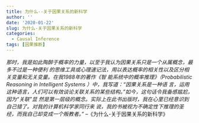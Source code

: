 ```yaml
---
title: 为什么--关于因果关系的新科学
author: ''
date: '2020-01-22'
slug: 为什么-关于因果关系的新科学
categories:
  - Causal Inference
tags: [因果推断]
---
```



*那时，我是如此陶醉于概率的力量，以至于我认为因果关系只是一个从属概念，最多不过是一种便利 的思维工具或心理速记法，用以表达概率的相关性以及区分相关变量和无关变量。在我1988年的著作《智 能系统中的概率推理》（Probabilistic Reasoning in Intelligent Systems ）中，我写道：“因果关系是一种语 言，运用这种语言，人们可以有效谈论关联关系的某些结构。”如今，这句话令我备感尴尬，因为“关联”显 然是第一层级的概念。实际上在此书出版时，我在心里已经意识到自己错了。对我的计算机科学家同行来 说，我的书被视为不确定性下推理的圣经，而我自己却变成一个叛教者。”* --《为什么-关于因果关系的新科学》